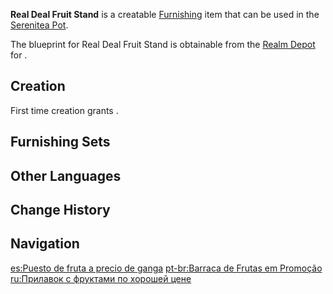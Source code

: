 {{Furnishing Infobox
|id             = 370303
|image          = Item Real Deal Fruit Stand.png
|category       = Building
|subcategory    = Mercantile
|quality        = 3
|adeptal_energy = 60
|load           = 175
|reduced_load   = 129
|description    = A common fruit stand with a white roof.<br />To the everyday folks of Mondstadt, white represents sincerity. In Liyue, the same color has traditionally come to symbolize genuine goods at a fair price.<br />Of course, for the majority of merchants in Mondstadt and Liyue, honesty and transparency are the name of the game.
|blueprint      = Realm Depot
}}
'''Real Deal Fruit Stand''' is a creatable [[Furnishing]] item that can be used in the [[Serenitea Pot]].

The blueprint for Real Deal Fruit Stand is obtainable from the [[Realm Depot]] for {{Item|Realm Currency|24|x=160}}.

==Creation==
First time creation grants {{Item|Trust|24|x=60}}.
{{Recipe
|type = Creation
|time = 14h
|Fir Wood = 8
|Fabric = 4
|sort = Fir Wood;Fabric
}}

==Furnishing Sets==
{{Craft Usage}}

==Other Languages==
{{Other Languages
|en      = Real Deal Fruit Stand
|zhs     = 货真价实的水果摊位
|zhs_rm  = Huòzhēnjiàshí de Shuǐguǒ Tānwèi
|zht     = 貨真價實的水果攤位
|zht_rm  = Huòzhēnjiàshí de Shuǐguǒ Tānwèi
|zh_tl   = 
|ja      = 掛け値なしの果物露店
|ja_rm   = Kakene-nashi no Kudamono Roten
|ja_tl   = A Fruit Stand With Nothing Overpriced
|ko      = 질도 좋고 값도 싼 과일 노점
|ko_rm   = Jildo Joko Gapdo Ssan Gwail Nojeom
|ko_tl   = Good Quality and Cheap Fruit Street Stall
|es      = Puesto de fruta a precio de ganga
|es_tl   = Fruit Stall at a Bargain Price
|fr      = Étal de fruits bon marché
|fr_tl   = Stall of Cheap Fruits
|ru      = Прилавок с фруктами по хорошей цене
|ru_tl   = Stand with Nicely Priced Fruits
|th      = แผงขายผลไม้ของแท้ราคาถูก
|th_rm   = 
|th_tl   = 
|vi      = Sạp Trái Cây Hàng Ngon Giá Tốt
|vi_tl   = 
|de      = Preiswerter Obststand
|de_tl   = Low-Priced Fruit Stand
|id      = Kios Buah Asli dengan Harga Bagus
|id_tl   = Real Fruit Stand with Good Price
|pt      = Barraca de Frutas em Promoção
|pt_tl   = 
|tr      = Hesaplı Meyve Tezgahı
|tr_tl   = 
|it      = Bancarella di frutta di qualità
|it_tl   = 
}}

==Change History==
{{Change History|1.5}}

==Navigation==
{{Furnishing Navbox|exterior}}

[[es:Puesto de fruta a precio de ganga]]
[[pt-br:Barraca de Frutas em Promoção]]
[[ru:Прилавок с фруктами по хорошей цене]]